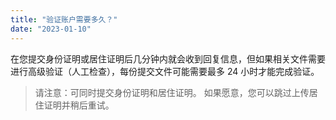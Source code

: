 ```yaml
---
title: "验证账户需要多久？"
date: "2023-01-10"
---
```


<Ads></Ads> 

在您提交身份证明或居住证明后几分钟内就会收到回复信息，但如果相关文件需要进行高级验证（人工检查），每份提交文件可能需要最多 24 小时才能完成验证。

> 请注意：可同时提交身份证明和居住证明。 如果愿意，您可以跳过上传居住证明并稍后重试。
